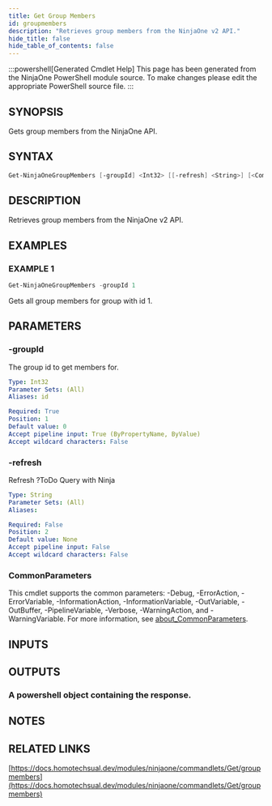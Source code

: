 ```yaml
---
title: Get Group Members
id: groupmembers
description: "Retrieves group members from the NinjaOne v2 API."
hide_title: false
hide_table_of_contents: false
---
```


:::powershell[Generated Cmdlet Help]
This page has been generated from the NinjaOne PowerShell module source. To make changes please edit the appropriate PowerShell source file.
:::

## SYNOPSIS

Gets group members from the NinjaOne API.

## SYNTAX

```powershell
Get-NinjaOneGroupMembers [-groupId] <Int32> [[-refresh] <String>] [<CommonParameters>]
```

## DESCRIPTION

Retrieves group members from the NinjaOne v2 API.

## EXAMPLES

### EXAMPLE 1

```powershell
Get-NinjaOneGroupMembers -groupId 1
```

Gets all group members for group with id 1.

## PARAMETERS

### -groupId

The group id to get members for.

```yaml
Type: Int32
Parameter Sets: (All)
Aliases: id

Required: True
Position: 1
Default value: 0
Accept pipeline input: True (ByPropertyName, ByValue)
Accept wildcard characters: False
```

### -refresh

Refresh ?ToDo Query with Ninja

```yaml
Type: String
Parameter Sets: (All)
Aliases:

Required: False
Position: 2
Default value: None
Accept pipeline input: False
Accept wildcard characters: False
```

### CommonParameters

This cmdlet supports the common parameters: -Debug, -ErrorAction, -ErrorVariable, -InformationAction, -InformationVariable, -OutVariable, -OutBuffer, -PipelineVariable, -Verbose, -WarningAction, and -WarningVariable. For more information, see [about_CommonParameters](http://go.microsoft.com/fwlink/?LinkID=113216).

## INPUTS

## OUTPUTS

### A powershell object containing the response.

## NOTES

## RELATED LINKS

[https://docs.homotechsual.dev/modules/ninjaone/commandlets/Get/groupmembers](https://docs.homotechsual.dev/modules/ninjaone/commandlets/Get/groupmembers)
